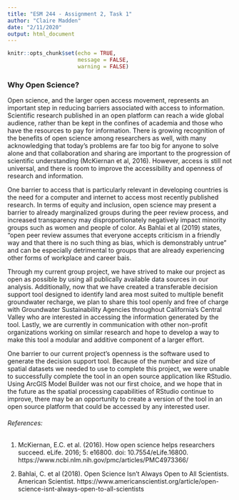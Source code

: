 ```yaml
---
title: "ESM 244 - Assignment 2, Task 1"
author: "Claire Madden"
date: "2/11/2020"
output: html_document
---
```


```r
knitr::opts_chunk$set(echo = TRUE,
                      message = FALSE,
                      warning = FALSE)
```


### Why Open Science?

Open science, and the larger open access movement, represents an important step in reducing barriers associated with access to information. Scientific research published in an open platform can reach a wide global audience, rather than be kept in the confines of academia and those who have the resources to pay for information. There is growing recognition of the benefits of open science among researchers as well, with many acknowledging that today's problems are far too big for anyone to solve alone and that collaboration and sharing are important to the progression of scientific understanding (McKiernan et al, 2016). However, access is still not universal, and there is room to improve the accessibility and openness of research and information.

One barrier to access that is particularly relevant in developing countries is the need for a computer and internet to access most recently published research. In terms of equity and inclusion, open science may present a barrier to already marginalized groups during the peer review process, and increased transparency may disproportionately negatively impact minority groups such as women and people of color. As Bahlai et al (2019) states, "open peer review assumes that everyone accepts criticism in a friendly way and that there is no such thing as bias, which is demonstrably untrue" and can be especially detrimental to groups that are already experiencing other forms of workplace and career bais.

Through my current group project, we have strived to make our project as open as possible by using all publically available data sources in our analysis. Additionally, now that we have created a transferable decision support tool designed to identify land area most suited to multiple benefit groundwater recharge, we plan to share this tool openly and free of charge with Groundwater Sustainability Agencies throughout California’s Central Valley who are interested in accessing the information generated by the tool. Lastly, we are currently in communication with other non-profit organizations working on similar research and hope to develop a way to make this tool a modular and additive component of a larger effort. 

One barrier to our current project’s openness is the software used to generate the decision support tool. Because of the number and size of spatial datasets we needed to use to complete this project, we were unable to successfully complete the tool in an open source application like RStudio. Using ArcGIS Model Builder was not our first choice, and we hope that in the future as the spatial processing capabilities of RStudio continue to improve, there may be an opportunity to create a version of the tool in an open source platform that could be accessed by any interested user. 

###### References:

1.	McKiernan, E.C. et al. (2016). How open science helps researchers succeed. eLife. 2016; 5: e16800. doi: 10.7554/eLife.16800. https://www.ncbi.nlm.nih.gov/pmc/articles/PMC4973366/

2.	Bahlai, C. et al (2018). Open Science Isn't Always Open to All Scientists. American Scientist. https://www.americanscientist.org/article/open-science-isnt-always-open-to-all-scientists 









